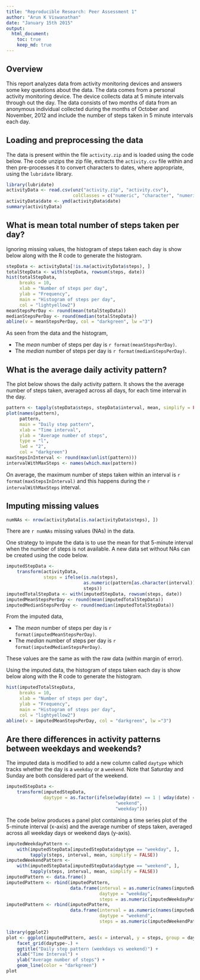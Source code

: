 ```yaml
---
title: "Reproducible Research: Peer Assessment 1"
author: "Arun K Viswanathan"
date: "January 15th 2015"
output: 
  html_document:
    toc: true
    keep_md: true
---
```


## Overview

This report analyzes data from activity monitoring devices and answers some
key questions about the data. The data comes from a personal activity 
monitoring device. The device collects data at 5 minute intervals through out 
the day. The data consists of two months of data from an anonymous individual 
collected during the months of October and November, 2012 and include the 
number of steps taken in 5 minute intervals each day.

## Loading and preprocessing the data

The data is present within the file `activity.zip` and is loaded using the 
code below. The code unzips the zip file, extracts the `activity.csv` file
within and then pre-processes it to convert characters to dates, where
appropriate, using the `lubridate` library.

```r
library(lubridate)
activityData <- read.csv(unz("activity.zip", "activity.csv"),
                         colClasses = c("numeric", "character", "numeric"))
activityData$date <- ymd(activityData$date)
summary(activityData)
```

## What is mean total number of steps taken per day?

Ignoring missing values, the histogram of steps taken each day is show below 
along with the R code to generate the histogram.

```r
stepData <- activityData[!is.na(activityData$steps), ]
totalStepData <- with(stepData, rowsum(steps, date))
hist(totalStepData,
     breaks = 10,
     xlab = "Number of steps per day",
     ylab = "Frequency",
     main = "Histogram of steps per day",
     col = "lightyellow2")
meanStepsPerDay <- round(mean(totalStepData))
medianStepsPerDay <- round(median(totalStepData))
abline(v = meanStepsPerDay, col = "darkgreen", lw ="3")
```

As seen from the data and the histogram, 

* The _mean_ number of steps per day is `r format(meanStepsPerDay)`.
* The _median_ number of steps per day is `r format(medianStepsPerDay)`.

## What is the average daily activity pattern?

The plot below shows the daily activity pattern. It shows the the average 
number of steps taken, averaged across all days, for each time interval in the
day. 

```r
pattern <- tapply(stepData$steps, stepData$interval, mean, simplify = FALSE)
plot(names(pattern), 
     pattern, 
     main = "Daily step pattern",
     xlab = "Time interval",
     ylab = "Average number of steps",
     type = "l",
     lwd = "2",
     col = "darkgreen")
maxStepsInInterval <- round(max(unlist(pattern)))
intervalWithMaxSteps <- names(which.max(pattern))
```

On average, the maximum number of steps taken within an interval is 
`r format(maxStepsInInterval)` and this happens during the 
`r intervalWithMaxSteps` interval. 

## Imputing missing values

```r
numNAs <- nrow(activityData[is.na(activityData$steps), ])
```

There are `r numNAs` missing values (NAs) in the data.

One strategy to impute the data is to use the mean for that 5-minute interval
when the number of steps is not available. A new data set without NAs can be 
created using the code below.

```r
imputedStepData <- 
    transform(activityData,
              steps = ifelse(is.na(steps), 
                             as.numeric(pattern[as.character(interval)]),
                             steps))
imputedTotalStepData <- with(imputedStepData, rowsum(steps, date))
imputedMeanStepsPerDay <- round(mean(imputedTotalStepData))
imputedMedianStepsPerDay <- round(median(imputedTotalStepData))
```

From the imputed data,

* The _mean_ number of steps per day is `r format(imputedMeanStepsPerDay)`.
* The _median_ number of steps per day is `r format(imputedMedianStepsPerDay)`.

These values are the same as with the raw data (within margin of error).

Using the imputed data, the histogram of steps taken each day is show below 
along with the R code to generate the histogram.

```r
hist(imputedTotalStepData,
     breaks = 10,
     xlab = "Number of steps per day",
     ylab = "Frequency",
     main = "Histogram of steps per day",
     col = "lightyellow2")
abline(v = imputedMeanStepsPerDay, col = "darkgreen", lw ="3")
```

## Are there differences in activity patterns between weekdays and weekends?

The imputed data is modified to add a new column called `daytype` which tracks 
whether the day is a `weekday` or a `weekend`. Note that Saturday and Sunday
are both considered part of the weekend.

```r
imputedStepData <- 
    transform(imputedStepData,
              daytype = as.factor(ifelse(wday(date) == 1 | wday(date) == 7,
                                         "weekend", 
                                         "weekday")))
```


The code below produces a panel plot containing a time series plot of the 
5-minute interval (x-axis) and the average number of steps taken, averaged 
across all weekday days or weekend days (y-axis). 

```r
imputedWeekdayPattern <- 
    with(imputedStepData[imputedStepData$daytype == "weekday", ],
         tapply(steps, interval, mean, simplify = FALSE))
imputedWeekendPattern <- 
    with(imputedStepData[imputedStepData$daytype == "weekend", ],
         tapply(steps, interval, mean, simplify = FALSE))
imputedPattern <- data.frame()
imputedPattern <- rbind(imputedPattern, 
                        data.frame(interval = as.numeric(names(imputedWeekdayPattern)),
                                   daytype = "weekday",
                                   steps = as.numeric(imputedWeekdayPattern)))
imputedPattern <- rbind(imputedPattern, 
                        data.frame(interval = as.numeric(names(imputedWeekendPattern)),
                                   daytype = "weekend",
                                   steps = as.numeric(imputedWeekendPattern)))

library(ggplot2)
plot <- ggplot(imputedPattern, aes(x = interval, y = steps, group = daytype)) +
    facet_grid(daytype~.) +
    ggtitle("Daily step pattern (weekdays vs weekend)") + 
    xlab("Time Interval") +
    ylab("Average number of steps") +
    geom_line(color = "darkgreen") 
plot
```


